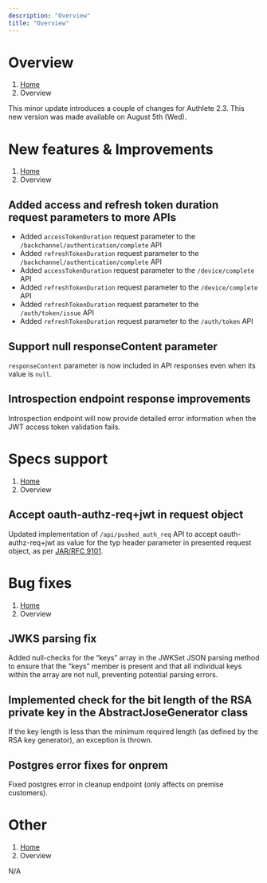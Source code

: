 ```yaml
---
description: "Overview"
title: "Overview"
---
```




# Overview
1. [Home](https://www.authlete.com/)
3. Overview

This minor update introduces a couple of changes for Authlete 2.3.
This new version was made available on August 5th (Wed).

# New features & Improvements
1. [Home](https://www.authlete.com/)
3. Overview

## Added access and refresh token duration request parameters to more APIs

- Added `accessTokenDuration` request parameter to the `/backchannel/authentication/complete` API
- Added `refreshTokenDuration` request parameter to the `/backchannel/authentication/complete` API
- Added `accessTokenDuration` request parameter to the `/device/complete` API
- Added `refreshTokenDuration` request parameter to the `/device/complete` API
- Added `refreshTokenDuration` request parameter to the `/auth/token/issue` API
- Added `refreshTokenDuration` request parameter to the `/auth/token` API

## Support null responseContent parameter

`responseContent` parameter is now included in API responses even when its value is `null`.

## Introspection endpoint response improvements

Introspection endpoint will now provide detailed error information when the JWT access token validation fails.

# Specs support
1. [Home](https://www.authlete.com/)
3. Overview

## Accept oauth-authz-req+jwt in request object

Updated implementation of `/api/pushed_auth_req` API to accept oauth-authz-req+jwt as value for the typ header parameter in presented request object, as per [JAR/RFC 9101](https://datatracker.ietf.org/doc/rfc9101/).

# Bug fixes
1. [Home](https://www.authlete.com/)
3. Overview

## JWKS parsing fix

Added null-checks for the “keys” array in the JWKSet JSON parsing method to ensure that the “keys” member is present and that all individual keys within the array are not null, preventing potential parsing errors.

## Implemented check for the bit length of the RSA private key in the AbstractJoseGenerator class

If the key length is less than the minimum required length (as defined by the RSA key generator), an exception is thrown.

## Postgres error fixes for onprem

Fixed postgres error in cleanup endpoint (only affects on premise customers).

# Other
1. [Home](https://www.authlete.com/)
3. Overview

N/A
